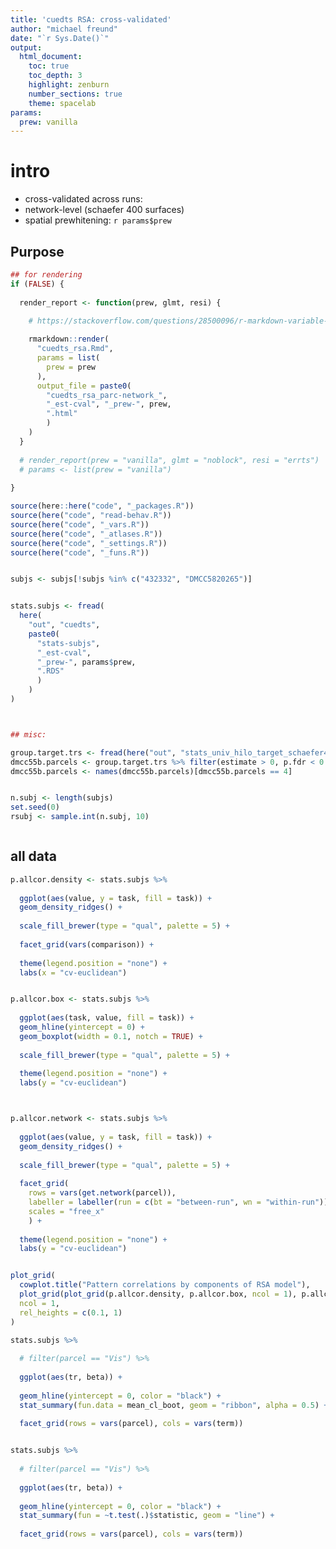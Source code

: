 ---
title: 'cuedts RSA: cross-validated'
author: "michael freund"
date: "`r Sys.Date()`"
output:
  html_document:
    toc: true
    toc_depth: 3
    highlight: zenburn
    number_sections: true
    theme: spacelab
params:
  prew: vanilla
---


# intro

* cross-validated across runs:
* network-level (schaefer 400 surfaces)
* spatial prewhitening: `r params$prew`


## Purpose


```{r setup, include = FALSE}

## for rendering
if (FALSE) {
  
  render_report <- function(prew, glmt, resi) {
    
    # https://stackoverflow.com/questions/28500096/r-markdown-variable-output-name

    rmarkdown::render(
      "cuedts_rsa.Rmd",
      params = list(
        prew = prew
      ),
      output_file = paste0(
        "cuedts_rsa_parc-network_",
        "_est-cval", "_prew-", prew,
        ".html"
        )
    )
  }
  
  # render_report(prew = "vanilla", glmt = "noblock", resi = "errts")
  # params <- list(prew = "vanilla")
  
}

source(here::here("code", "_packages.R"))
source(here("code", "read-behav.R"))
source(here("code", "_vars.R"))
source(here("code", "_atlases.R"))
source(here("code", "_settings.R"))
source(here("code", "_funs.R"))


subjs <- subjs[!subjs %in% c("432332", "DMCC5820265")]


stats.subjs <- fread(
  here(
    "out", "cuedts",  
    paste0(
      "stats-subjs",
      "_est-cval", 
      "_prew-", params$prew, 
      ".RDS"
      )
    )
)



## misc:

group.target.trs <- fread(here("out", "stats_univ_hilo_target_schaefer400-07.csv"))
dmcc55b.parcels <- group.target.trs %>% filter(estimate > 0, p.fdr < 0.05) %>% pull(parcel) %>% table
dmcc55b.parcels <- names(dmcc55b.parcels)[dmcc55b.parcels == 4]


n.subj <- length(subjs)
set.seed(0)
rsubj <- sample.int(n.subj, 10)



```


## all data


```{r, fig.height = 8, fig.width = 12, results = "asis"}


p.allcor.density <- stats.subjs %>%
  
  ggplot(aes(value, y = task, fill = task)) +
  geom_density_ridges() +
  
  scale_fill_brewer(type = "qual", palette = 5) +
  
  facet_grid(vars(comparison)) +
  
  theme(legend.position = "none") +
  labs(x = "cv-euclidean")


p.allcor.box <- stats.subjs %>%
  
  ggplot(aes(task, value, fill = task)) +
  geom_hline(yintercept = 0) +
  geom_boxplot(width = 0.1, notch = TRUE) +
  
  scale_fill_brewer(type = "qual", palette = 5) +
  
  theme(legend.position = "none") +
  labs(y = "cv-euclidean") 



p.allcor.network <- stats.subjs %>%
  
  ggplot(aes(value, y = task, fill = task)) +
  geom_density_ridges() +
  
  scale_fill_brewer(type = "qual", palette = 5) +
  
  facet_grid(
    rows = vars(get.network(parcel)), 
    labeller = labeller(run = c(bt = "between-run", wn = "within-run")),
    scales = "free_x"
    ) +
  
  theme(legend.position = "none") +
  labs(y = "cv-euclidean")


plot_grid(
  cowplot.title("Pattern correlations by components of RSA model"),
  plot_grid(plot_grid(p.allcor.density, p.allcor.box, ncol = 1), p.allcor.network, nrow = 1),
  ncol = 1, 
  rel_heights = c(0.1, 1)
)


```




```{r}


stats.subjs %>%
  
  # filter(parcel == "Vis") %>%
  
  ggplot(aes(tr, beta)) +
  
  geom_hline(yintercept = 0, color = "black") +
  stat_summary(fun.data = mean_cl_boot, geom = "ribbon", alpha = 0.5) +
  
  facet_grid(rows = vars(parcel), cols = vars(term))


stats.subjs %>%
  
  # filter(parcel == "Vis") %>%
  
  ggplot(aes(tr, beta)) +
  
  geom_hline(yintercept = 0, color = "black") +
  stat_summary(fun = ~t.test(.)$statistic, geom = "line") +
  
  facet_grid(rows = vars(parcel), cols = vars(term))




```

